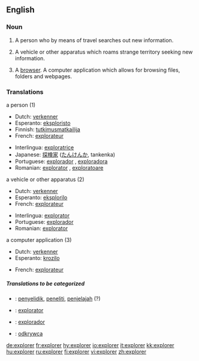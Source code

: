 ==English==

===Noun===
{{en-noun}}

# A person who by means of travel searches out new information.
# {{rfd-redundant}} A vehicle or other apparatus which roams strange territory seeking new information.
# {{rfd-redundant}} {{rfv-sense}} {{internet}} A [[browser]].  A computer application which allows for browsing files, folders and webpages.

===Translations===
;a person (1)
{{top}}
*Dutch: [[verkenner]] {{m}}
*Esperanto: [[eksploristo]]
*Finnish: [[tutkimusmatkailija]]
*French: [[explorateur]] {{m}}
{{mid}}
*Interlingua: [[exploratrice]] {{f}}
*Japanese: [[探検家]] ([[たんけんか]], tankenka)
*Portuguese: [[explorador]] {{m}}, [[exploradora]] {{f}}
*Romanian: [[explorator]] {{m}}, [[exploratoare]] {{f}}
{{bottom}}

;a vehicle or other apparatus (2)
{{top}}
*Dutch: [[verkenner]] {{m}}
*Esperanto: [[eksplorilo]]
*French: [[explorateur]] {{m}}
{{mid}}
*Interlingua: [[explorator]]
*Portuguese: [[explorador]] {{m}}
*Romanian: [[explorator]] {{m}}
{{bottom}}

;a computer application (3)
{{top}}
*Dutch: [[verkenner]] {{m}}
*Esperanto: [[krozilo]]
{{mid}}
*French: [[explorateur]] {{m}}
{{bottom}}

=====Translations to be categorized=====
{{checktrans}}
*{{ttbc|Indonesian}}: [[selidik|penyelidik]], [[teliti|peneliti]], [[jelajah|penjelajah]] (?)
*{{ttbc|Interlingua}}: [[explorator]] {{m}}
*{{ttbc|Spanish}}: [[explorador]]
*{{ttbc|Polish}}: [[odkrywca]]

[[de:explorer]]
[[fr:explorer]]
[[hy:explorer]]
[[io:explorer]]
[[it:explorer]]
[[kk:explorer]]
[[hu:explorer]]
[[ru:explorer]]
[[fi:explorer]]
[[vi:explorer]]
[[zh:explorer]]